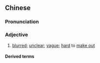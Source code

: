 {{also|迷离}}
==Chinese==
{{zh-forms|s=迷离}}

===Pronunciation===
{{zh-pron
|m=mílí
|c=mai4 lei4
|cat=a
}}

===Adjective===
{{zh-adj}}

# {{lb|zh|literary}} [[blurred]]; [[unclear]]; [[vague]]; [[hard]] to [[make out]]

====Derived terms====
{{zh-der|撲朔迷離}}